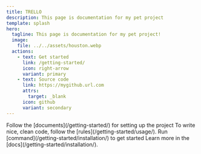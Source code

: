 ```yaml
---
title: TRELLO
description: This page is documentation for my pet project
template: splash
hero:
  tagline: This page is documentation for my pet project!
  image:
    file: ../../assets/houston.webp
  actions:
    - text: Get started
      link: /getting-started/
      icon: right-arrow
      variant: primary
    - text: Source code
      link: https://mygithub.url.com
      attrs:
        target: _blank
      icon: github
      variant: secondary
---
```



<CardGrid stagger>
  <Card title="Documentation that delights" icon="document">
    Follow the [documents](/getting-started/) for setting up the project
  </Card>
  <Card title="Rules" icon="add-document">
    To write nice, clean code, follow the [rules](/getting-started/usage/).
  </Card>
  <Card title="Install" icon="setting">
    Run [command](/getting-started/installation/) to get started
  </Card>
  <Card title="Read the docs" icon="open-book">
    Learn more in the [docs](/getting-started/installation/).
  </Card>
</CardGrid>
